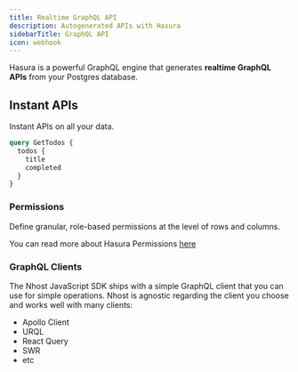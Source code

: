 ```yaml
---
title: Realtime GraphQL API
description: Autogenerated APIs with Hasura
sidebarTitle: GraphQL API
icon: webhook
---
```


Hasura is a powerful GraphQL engine that generates **realtime GraphQL APIs** from your Postgres database. 

## Instant APIs

Instant APIs on all your data. 

```graphql
query GetTodos {
  todos {
    title
    completed
  }
}
```

### Permissions

Define granular, role-based permissions at the level of rows and columns.

You can read more about Hasura Permissions [here](/guides/api/permissions)

### GraphQL Clients

The Nhost JavaScript SDK ships with a simple GraphQL client that you can use for simple operations. Nhost is agnostic regarding the client you choose and works well with many clients:

- Apollo Client
- URQL
- React Query
- SWR
- etc


